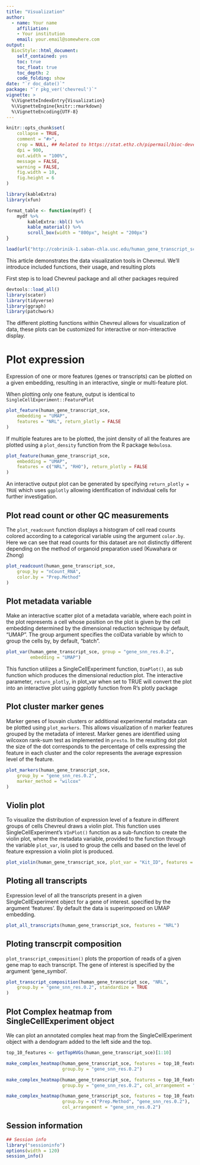 ```yaml
---
title: "Visualization"
author: 
  - name: Your name
    affiliation:
    - Your institution
    email: your.email@somewhere.com
output: 
  BiocStyle::html_document:
    self_contained: yes
    toc: true
    toc_float: true
    toc_depth: 2
    code_folding: show
date: "`r doc_date()`"
package: "`r pkg_ver('chevreul')`"
vignette: >
  %\VignetteIndexEntry{Visualization}
  %\VignetteEngine{knitr::rmarkdown}
  %\VignetteEncoding{UTF-8}  
---
```


```r
knitr::opts_chunk$set(
    collapse = TRUE,
    comment = "#>",
    crop = NULL, ## Related to https://stat.ethz.ch/pipermail/bioc-devel/2020-April/016656.html
    dpi = 900,
    out.width = "100%",
    message = FALSE,
    warning = FALSE,
    fig.width = 10,
    fig.height = 6
)

library(kableExtra)
library(xfun)

format_table <- function(mydf) {
    mydf %>%
        kableExtra::kbl() %>%
        kable_material() %>%
        scroll_box(width = "800px", height = "200px")
}

load(url("http://cobrinik-1.saban-chla.usc.edu/human_gene_transcript_sce.rda"))

```

This article demonstrates the data visualization tools in Chevreul. We'll introduce included functions, their usage, and resulting plots

First step is to load Chevreul package and all other packages required 

```r
devtools::load_all()
library(scater)
library(tidyverse)
library(ggraph)
library(patchwork)
```


The different plotting functions within Chevreul allows for visualization of data, these plots can be customized for interactive or non-interactive display.

# Plot expression 

Expression of one or more features (genes or transcripts) can be plotted on a given embedding, resulting in an interactive, single or multi-feature plot. 

When plotting only one feature, output is identical to `SingleCellExperiment::FeaturePlot` 
 
```r
plot_feature(human_gene_transcript_sce,
    embedding = "UMAP",
    features = "NRL", return_plotly = FALSE
)
```

If multiple features are to be plotted, the joint density of all the features are plotted using a `plot_density` function from the R package `Nebulosa`.

```r
plot_feature(human_gene_transcript_sce,
    embedding = "UMAP",
    features = c("NRL", "RHO"), return_plotly = FALSE
)
```

An interactive output plot can be generated by specifying `return_plotly = TRUE` which uses `ggplotly` allowing identification of individual cells for further investigation.

## Plot read count or other QC measurements

The `plot_readcount` function displays a histogram of cell read counts colored according to a categorical variable using the argument `color.by`. Here we can see that read counts for this dataset are not distinctly different depending on the method of organoid preparation used (Kuwahara or Zhong)

```r
plot_readcount(human_gene_transcript_sce,
    group_by = "nCount_RNA",
    color.by = "Prep.Method"
)
```

## Plot metadata variable

Make an interactive scatter plot of a metadata variable, where each point in the plot represents a cell whose position on the plot is given by the cell embedding determined by the dimensional reduction technique by default, "UMAP". The group argument specifies the colData variable by which to group the cells by, by default, "batch".

```r
plot_var(human_gene_transcript_sce, group = "gene_snn_res.0.2", 
         embedding = "UMAP")
```

This function utilizes a SingleCellExperiment function, `DimPlot()`, as sub function which produces the dimensional reduction plot. The interactive parameter, `return_plotly`, in plot_var when set to TRUE will convert the plot into an interactive plot using ggplotly function from R's plotly package

## Plot cluster marker genes  

Marker genes of louvain clusters or additional experimental metadata can be plotted using `plot_markers`. This allows visualization of n marker features grouped by the metadata of interest. Marker genes are identified using wilcoxon rank-sum test as implemented in `presto`. In the resulting dot plot the size of the dot corresponds to the percentage of cells expressing the feature in each cluster and the color represents the average expression level of the feature. 


```r

plot_markers(human_gene_transcript_sce,
    group_by = "gene_snn_res.0.2",
    marker_method = "wilcox"
)
```


## Violin plot

To visualize the distribution of expression level of a feature in different groups of cells Chevreul draws a violin plot. This function uses SingleCellExperiment's `VInPlot()` function as a sub-function to create the violin plot, where the metadata variable, provided to the function through the variable `plot_var`, is used to group the cells and based on the level of feature expression a violin plot is produced. 

```r
plot_violin(human_gene_transcript_sce, plot_var = "Kit_ID", features = "NRL")
```


## Ploting all transcripts 

Expression level of all the transcripts present in a given SingleCellExperiment object for a gene of interest. specified by the argument 'features'. By default the data is superimposed on UMAP embedding. 

```r
plot_all_transcripts(human_gene_transcript_sce, features = "NRL")
```


## Ploting transcrpit composition

`plot_transcript_composition()` plots the proportion of reads of a given gene map to each transcript. The gene of interest is specified by the argument 'gene_symbol'. 
 
```r
plot_transcript_composition(human_gene_transcript_sce, "NRL",
    group.by = "gene_snn_res.0.2", standardize = TRUE
)
```


## Plot Complex heatmap from SingleCellExperiment object 

We can plot an annotated complex heat map from the SingleCellExperiment object with a dendogram added to the left side and the top.


```r
top_10_features <- getTopHVGs(human_gene_transcript_sce)[1:10]

make_complex_heatmap(human_gene_transcript_sce, features = top_10_features, 
                     group.by = "gene_snn_res.0.2")

make_complex_heatmap(human_gene_transcript_sce, features = top_10_features, 
                     group.by = "gene_snn_res.0.2", col_arrangement = "average")

make_complex_heatmap(human_gene_transcript_sce, features = top_10_features, 
                     group.by = c("Prep.Method", "gene_snn_res.0.2"), 
                     col_arrangement = "gene_snn_res.0.2")

```

## Session information

```r
## Session info
library("sessioninfo")
options(width = 120)
session_info()
```
